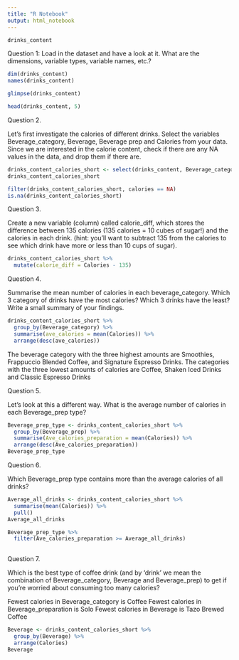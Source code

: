 ```yaml
---
title: "R Notebook"
output: html_notebook
---
```


```r
drinks_content
```

Question 1: Load in the dataset and have a look at it. What are the dimensions, variable types, variable names, etc.?

```r
dim(drinks_content)
names(drinks_content)
```
```r
glimpse(drinks_content)
```
```r
head(drinks_content, 5)
```
Question 2.

Let’s first investigate the calories of different drinks. Select the variables Beverage_category, Beverage, Beverage prep and Calories from your data. Since we are interested in the calorie content, check if there are any NA values in the data, and drop them if there are.

```r
drinks_content_calories_short <- select(drinks_content, Beverage_category:Calories)
drinks_content_calories_short
```
```r
filter(drinks_content_calories_short, calories == NA)
is.na(drinks_content_calories_short)
```

Question 3.

Create a new variable (column) called calorie_diff, which stores the difference between 135 calories (135 calories = 10 cubes of sugar!) and the calories in each drink. (hint: you’ll want to subtract 135 from the calories to see which drink have more or less than 10 cups of sugar).

```r
drinks_content_calories_short %>% 
  mutate(calorie_diff = Calories - 135)
```

Question 4.

Summarise the mean number of calories in each beverage_category. Which 3 category of drinks have the most calories? Which 3 drinks have the least? Write a small summary of your findings.

```r
drinks_content_calories_short %>% 
  group_by(Beverage_category) %>% 
  summarise(ave_calories = mean(Calories)) %>% 
  arrange(desc(ave_calories))

```
The beverage category with the three highest amounts are Smoothies, Frappuccio Blended Coffee, and Signature Espresso Drinks. The categories with the three lowest amounts of calories are Coffee, Shaken Iced Drinks and Classic Espresso Drinks

Question 5.

Let’s look at this a different way. What is the average number of calories in each Beverage_prep type?

```r
Beverage_prep_type <- drinks_content_calories_short %>%
  group_by(Beverage_prep) %>% 
  summarise(Ave_calories_preparation = mean(Calories)) %>% 
  arrange(desc(Ave_calories_preparation))
Beverage_prep_type
```

Question 6.

Which Beverage_prep type contains more than the average calories of all drinks?

```r
Average_all_drinks <- drinks_content_calories_short %>% 
  summarise(mean(Calories)) %>% 
  pull()
Average_all_drinks

```
```r
Beverage_prep_type %>%
  filter(Ave_calories_preparation >= Average_all_drinks)
  
```

Question 7.

Which is the best type of coffee drink (and by ‘drink’ we mean the combination of Beverage_category, Beverage and Beverage_prep) to get if you’re worried about consuming too many calories?

Fewest calories in Beverage_category is Coffee
Fewest calories in Beverage_preparation is Solo
Fewest calories in Beverage is Tazo Brewed Coffee


```r
Beverage <- drinks_content_calories_short %>% 
  group_by(Beverage) %>% 
  arrange(Calories)
Beverage
```


